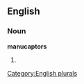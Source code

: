 ==English==

===Noun===
'''manucaptors'''

# {{plural of|[[manucaptor]]}}

[[Category:English plurals]]